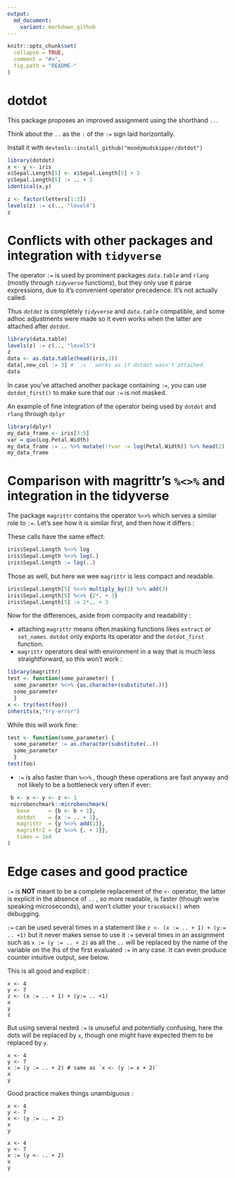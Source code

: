 ```yaml
---
output:
  md_document:
    variant: markdown_github
---
```


<!-- README.md is generated from README.Rmd. Please edit that file -->

```r
knitr::opts_chunk$set(
  collapse = TRUE,
  comment = "#>",
  fig.path = "README-"
)
```

# dotdot

This package proposes an improved assignment using the shorthand  `..`.

Think about the `..` as the `:` of the `:=` sign laid horizontally.

Install it with `devtools::install_github("moodymudskipper/dotdot")`

```r
library(dotdot)
x <- y <- iris
x$Sepal.Length[5] <- x$Sepal.Length[5] + 3
y$Sepal.Length[5] := .. + 3
identical(x,y)

z <- factor(letters[1:3])
levels(z) := c(.., "level4")
z
```

# Conflicts with other packages and integration with `tidyverse`

The operator `:=` is used by prominent packages *`data.table`* and *`rlang`*
 (mostly through *`tidyverse`* functions), but they only use it parse expressions, 
 due to it's convenient operator precedence. It's not actually called. 
 
Thus *`dotdot`* is completely *`tidyverse`* and *`data.table`* compatible, and
some adhoc adjustments were made so it even works when the latter are attached
after *`dotdot`*.

```r
library(data.table)
levels(z) := c(.., "level5")
z
data <- as.data.table(head(iris,2))
data[,new_col := 3] # `:= ` works as if dotdot wasn't attached
data 
```

In case you've attached another package containing `:=`, you can use `dotdot_first()` to
make sure that our `:=` is not masked.

An example of fine integration of the operator being used by `dotdot` and 
`rlang` through `dplyr`

```r
library(dplyr)
my_data_frame <- iris[3:5]
var = quo(Log.Petal.Width)
my_data_frame := .. %>% mutate(!!var := log(Petal.Width)) %>% head(2)
my_data_frame
```

# Comparison with magrittr's `%<>%` and integration in the tidyverse

The package `magrittr` contains the operator `%<>%` which serves a similar role
to `:=`. Let's see how it is similar first, and then how it differs :

These calls have the same effect:

```r
iris$Sepal.Length %<>% log
iris$Sepal.Length %<>% log(.)
iris$Sepal.Length := log(..)
```

Those as well, but here we wee `magrittr` is less compact and readable.

```r
iris$Sepal.Length[5] %<>% multiply_by(2) %>% add(3)
iris$Sepal.Length[5] %<>% {2*. + 3}
iris$Sepal.Length[5] := 2*.. + 3
```

Now for the differences, aside from compacity and readability :

* attaching `magrittr` means often masking functions likes `extract` or 
`set_names`. `dotdot` only exports its operator and the `dotdot_first` function.
* `magrittr` operators deal with environment in a way that is much less straightforward, so this won't work :

```r
library(magrittr)
test <- function(some_parameter) {
  some_parameter %<>% {as.character(substitute(.))}
  some_parameter
  }
x <- try(test(foo))
inherits(x,"try-error")
```

While this will work fine:

```r
test <- function(some_parameter) {
  some_parameter := as.character(substitute(..))
  some_parameter
  }
test(foo)
```

*  `:=` is also faster than `%<>%` , though these operations are fast anyway and not likely to be a bottleneck very often if ever:

```r
 b <- x <- y <- z <- 1
 microbenchmark::microbenchmark(
   base      = {b <- b + 1},
   dotdot    = {x := .. + 1},
   magrittr  = {y %<>% add(1)},
   magrittr2 = {z %<>% {. + 1}},
   times = 1e4
)
```

# Edge cases and good practice

`:=` is **NOT** meant to be a complete replacement of the `<-` operator, the latter is explicit in the absence of `..` , so more readable, is faster (though we're speaking microseconds), and won't clutter your `traceback()` when debugging. 
 
`:=` can be used several times in a statement like `z <- (x := .. + 1) + (y:= .. +1)` but it never makes sense to use it `:=` several times in an assignment such as `x := (y := .. + 2)` as all the `..` will be replaced by the name of the variable on the lhs of the first evaluated `:=` in any case.  It can even produce counter intuitive output, see below.


This is all good and explicit :

```
x <- 4
y <- 7
z <- (x := .. + 1) + (y:= .. +1)
x
y
z
```

But using several nested `:=` is unuseful and potentially confusing, here the
dots will be replaced by `x`, though one might have expected them to be replaced
by `y`.

```
x <- 4
y <- 7
x := (y := .. + 2) # same as `x <- (y := x + 2)` 
x
y
```

Good practice makes things unambiguous :

```
x <- 4
y <- 7
x <- (y := .. + 2)
x
y

x <- 4
y <- 7
x := (y <- .. + 2)
x
y
```


